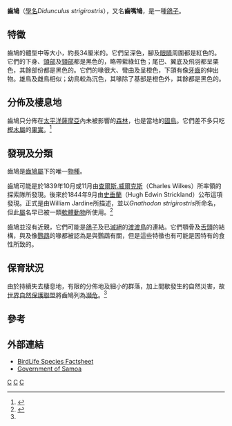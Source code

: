 {{Speciesbox
| taxon = Didunculus strigirostris
| authority = ([[William_Jardine_(naturalist)|Jardine]], 1845)
| image =Tooth-billed_Pigeon.jpg
| status = CR
| status_system = IUCN3.1
| status_ref = <ref name=iucn>{{IUCN|id=22691890 |title=''Didunculus strigirostris'' |assessors=[[BirdLife_International|BirdLife International]] |version=2013.2 |year=2013 |accessdate=26 November 2013}}</ref>
| parent_authority = [[Titian_Peale|Peale]], 1848
}}
'''齒鳩'''（[[學名|學名]]''Didunculus strigirostris''），又名'''齒嘴鳩'''，是一種[[鴿子|鴿子]]。

==特徵==
齒鳩的體型中等大小，約長34厘米的。它們呈深色，腳及[[眼睛|眼睛]]周圍都是紅色的。它們的下身、[[頭部|頭部]]及[[頸部|頸部]]都是黑色的，略帶藍綠虹色；尾巴、翼底及飛羽都呈栗色，其餘部份都是黑色的。它們的喙很大、彎曲及呈橙色，下頜有像[[牙齒|牙齒]]的伸出物。雄鳥及雌鳥相似；幼鳥較為沉色，其喙除了基部是橙色外，其餘都是黑色的。

==分佈及棲息地==
齒鳩只分佈在[[太平洋|太平洋]][[薩摩亞|薩摩亞]]內未被影響的[[森林|森林]]，也是當地的[[國鳥|國鳥]]。它們差不多只吃[[樫木屬|樫木屬]]的[[果實|果實]]。<ref>{{Cite book|author=Gibbs, Barnes and Cox|title=Pigeons and Doves|publisher=Pica Press|year=2001|isbn=1-873403-60-7}}</ref>

==發現及分類==
齒鳩是[[齒鳩屬|齒鳩屬]]下的唯一[[物種|物種]]。

齒鳩可能是於1839年10月或11月由[[查爾斯.威爾克斯|查爾斯.威爾克斯]]（Charles Wilkes）所率領的探索隊所發現。後來於1844年9月由[[史垂蘭|史垂蘭]]（Hugh Edwin Strickland）公布這項發現。正式是由William Jardine所描述，並以''Gnathodon strigirostris''所命名，但此[[屬|屬]]名早已被一類[[軟體動物|軟體動物]]所使用。<ref>{{cite book|url=http://www.archive.org/details/dictionaryofbird00newt|title=A Dictionary of Birds|publisher=Adam & Charles Black, London|year=1893–1896|author=Newton, Alfred|page=154}}</ref>

齒鳩並沒有近親，它們可能是[[鴿子|鴿子]]及已[[滅絕|滅絕]]的[[渡渡鳥|渡渡鳥]]的連結。它們顎骨及[[舌頭|舌頭]]的結構，與及像[[鸚鵡|鸚鵡]]的喙都被認為是與鸚鵡有關，但是這些特徵也有可能是因特有的食性所致的。

{{clade | style = font-size: 90%;
|1={{clade
   |1={{clade
      |1=''Goura victoria'' ([[维多利亚冠鸠|维多利亚冠鸠]])
      |2={{clade
         |1={{clade
            |1={{clade
               |1=''Caloenas nicobarica'' ([[綠簑鳩|綠簑鳩]])
               |2={{clade
                  |1=''Pezophaps solitaria''† ([[罗德里格斯渡渡鸟|罗德里格斯渡渡鸟]])†
                  |2=''Raphus cucullatus''† ([[渡渡鸟|渡渡鸟]])†
                  }}
               }}
            }}
         }}
      }}
   |2='''''Didunculus strigirostris'' (齿鸠)'''
   }}
}}

==保育狀況==
由於持續失去棲息地，有限的分佈地及細小的群落，加上間歇發生的自然災害，故[[世界自然保護聯盟|世界自然保護聯盟]]將齒鳩列為[[瀕危|瀕危]]。<ref name=iucn/>

==參考==
{{reflist}}

==外部連結==
* [http://www.birdlife.org/datazone/species/index.html?action=SpcHTMDetails.asp&sid=2757&m=0 BirdLife Species Factsheet]
* [http://www.govt.ws/sv_article.cfm?sv_id=286 Government of Samoa]
{{Taxonbar}}
[[Category:鳩鴿科|C]]
[[Category:齿鸠属|C]]
[[Category:_1845年描述的鸟类|C]]